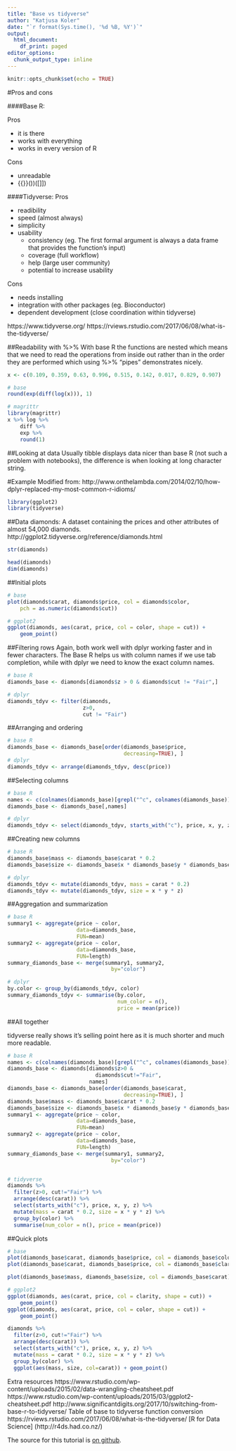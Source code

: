 ```yaml
---
title: "Base vs tidyverse"
author: "Katjusa Koler"
date: "`r format(Sys.time(), '%d %B, %Y')`"
output:
  html_document:
    df_print: paged
editor_options:
  chunk_output_type: inline
---
```


```r
knitr::opts_chunk$set(echo = TRUE)
```


#Pros and cons

####Base R:

Pros

- it is there
- works with everything
- works in every version of R

Cons

- unreadable
- {{}}())([]])


####Tidyverse:
Pros

* readibility
* speed (almost always) 
* simplicity
* usability
    + consistency (eg. The first formal argument is always a data frame that provides the function’s input)
    + coverage (full workflow)
    + help (large user community)
    + potential to increase usability

Cons

* needs installing
* integration with other packages (eg. Bioconductor)
* dependent development (close coordination within tidyverse)

https://www.tidyverse.org/ 
https://rviews.rstudio.com/2017/06/08/what-is-the-tidyverse/ 


##Readability with %>%
With base R the functions are nested which means that we need to read the operations from inside out rather than in the order they are performed which using %>% "pipes" demonstrates nicely. 
```r
x <- c(0.109, 0.359, 0.63, 0.996, 0.515, 0.142, 0.017, 0.829, 0.907)

# base
round(exp(diff(log(x))), 1)

# magrittr
library(magrittr)
x %>% log %>%
    diff %>%
    exp %>%
    round(1)
```

##Looking at data
Usually tibble displays data nicer than base R (not such a problem with notebooks), the difference is when looking at long character string. 

#Example
Modified from: http://www.onthelambda.com/2014/02/10/how-dplyr-replaced-my-most-common-r-idioms/
```r
library(ggplot2)
library(tidyverse)
```

##Data
diamonds: A dataset containing the prices and other attributes of almost 54,000 diamonds. http://ggplot2.tidyverse.org/reference/diamonds.html 

```r
str(diamonds)
```
```r
head(diamonds)
dim(diamonds)
```

##Initial plots



```r
# base
plot(diamonds$carat, diamonds$price, col = diamonds$color,
    pch = as.numeric(diamonds$cut))

# ggplot2
ggplot(diamonds, aes(carat, price, col = color, shape = cut)) +
    geom_point()
```



##Filtering rows
Again, both work well with dplyr working faster and in fewer characters. The Base R helps us with column names if we use tab completion, while with dplyr we need to know the exact column names. 
```r
# base R
diamonds_base <- diamonds[diamonds$z > 0 & diamonds$cut != "Fair",]

# dplyr
diamonds_tdyv <- filter(diamonds,
                        z>0,
                        cut != "Fair")
```

##Arranging and ordering
```r
# base R
diamonds_base <- diamonds_base[order(diamonds_base$price, 
                                     decreasing=TRUE), ]
# dplyr
diamonds_tdyv <- arrange(diamonds_tdyv, desc(price))

```

##Selecting columns

```r
# base R
names <- c(colnames(diamonds_base)[grepl("^c", colnames(diamonds_base))], "price", "x", "y", "z")
diamonds_base <- diamonds_base[,names]

# dplyr
diamonds_tdyv <- select(diamonds_tdyv, starts_with("c"), price, x, y, z) 

```

##Creating new columns
```r
# base R
diamonds_base$mass <- diamonds_base$carat * 0.2
diamonds_base$size <- diamonds_base$x * diamonds_base$y * diamonds_base$z

# dplyr
diamonds_tdyv <- mutate(diamonds_tdyv, mass = carat * 0.2) 
diamonds_tdyv <- mutate(diamonds_tdyv, size = x * y * z)

```


##Aggregation and summarization
```r
# base R
summary1 <- aggregate(price ~ color,
                      data=diamonds_base,
                      FUN=mean)
summary2 <- aggregate(price ~ color,
                      data=diamonds_base,
                      FUN=length)
summary_diamonds_base <- merge(summary1, summary2, 
                                 by="color")

# dplyr
by.color <- group_by(diamonds_tdyv, color)
summary_diamonds_tdyv <- summarise(by.color,
                                   num_color = n(),
                                   price = mean(price))

```


##All together

tidyverse really shows it's selling point here as it is much shorter and much more readable. 

```r
# base R
names <- c(colnames(diamonds_base)[grepl("^c", colnames(diamonds_base))], "price", "x", "y", "z")
diamonds_base <- diamonds[diamonds$z>0 & 
                            diamonds$cut!="Fair", 
                          names]
diamonds_base <- diamonds_base[order(diamonds_base$carat, 
                                     decreasing=TRUE), ]
diamonds_base$mass <- diamonds_base$carat * 0.2
diamonds_base$size <- diamonds_base$x * diamonds_base$y * diamonds_base$z
summary1 <- aggregate(price ~ color,
                      data=diamonds_base,
                      FUN=mean)
summary2 <- aggregate(price ~ color,
                      data=diamonds_base,
                      FUN=length)
summary_diamonds_base <- merge(summary1, summary2, 
                                 by="color")


# tidyverse
diamonds %>% 
  filter(z>0, cut!="Fair") %>%
  arrange(desc(carat)) %>%
  select(starts_with("c"), price, x, y, z) %>%
  mutate(mass = carat * 0.2, size = x * y * z) %>%
  group_by(color) %>%
  summarise(num_color = n(), price = mean(price))

```

##Quick plots
```r
# base
plot(diamonds_base$carat, diamonds_base$price, col = diamonds_base$color)
plot(diamonds_base$carat, diamonds_base$price, col = diamonds_base$clarity)

plot(diamonds_base$mass, diamonds_base$size, col = diamonds_base$carat)

# ggplot2
ggplot(diamonds, aes(carat, price, col = clarity, shape = cut)) +
    geom_point()
ggplot(diamonds, aes(carat, price, col = color, shape = cut)) +
    geom_point()

diamonds %>% 
  filter(z>0, cut!="Fair") %>%
  arrange(desc(carat)) %>%
  select(starts_with("c"), price, x, y, z) %>%
  mutate(mass = carat * 0.2, size = x * y * z) %>%
  group_by(color) %>%
  ggplot(aes(mass, size, col=carat)) + geom_point()
```

Extra resources
https://www.rstudio.com/wp-content/uploads/2015/02/data-wrangling-cheatsheet.pdf 
https://www.rstudio.com/wp-content/uploads/2015/03/ggplot2-cheatsheet.pdf
http://www.significantdigits.org/2017/10/switching-from-base-r-to-tidyverse/ Table of base to tidyverse function conversion
https://rviews.rstudio.com/2017/06/08/what-is-the-tidyverse/ 
[R for Data Science] (http://r4ds.had.co.nz/)

The source for this tutorial is
[on github](https://github.com/katkoler/base_vs_tidyverse).
